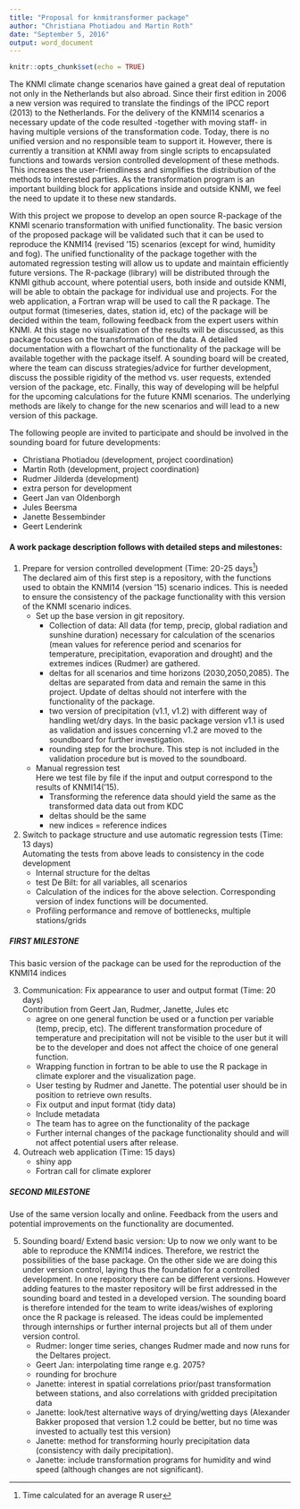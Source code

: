 ```yaml
---
title: "Proposal for knmitransformer package"
author: "Christiana Photiadou and Martin Roth"
date: "September 5, 2016"
output: word_document
---
```


```r
knitr::opts_chunk$set(echo = TRUE)
```


The KNMI climate change scenarios have gained a great deal of reputation not only in the Netherlands but also abroad. 
Since their first edition in 2006 a new version was required to translate the findings of the IPCC report (2013) to the Netherlands. 
For the delivery of the KNMI14 scenarios a necessary update of the code resulted -together with moving staff- in having multiple versions of the transformation code. 
Today, there is no unified version and no responsible team to support it. 
However, there is currently a transition at KNMI away from single scripts to encapsulated functions and towards version controlled development of these methods.
This increases the user-friendliness and simplifies the distribution of the methods to interested parties. 
As the transformation program is an important building block for applications inside and outside KNMI, we feel the need to update it to these new standards.

With this project we propose to develop an open source R-package of the KNMI scenario transformation with unified functionality.
The basic version of the proposed package will be validated such that it can be used to reproduce the KNMI14 (revised ‘15) scenarios (except for wind, humidity and fog).
The unified functionality of the package together with the automated regression testing will allow us to update and maintain efficiently future versions.
The R-package (library) will be distributed through the KNMI github account, where potential users, both inside and outside KNMI, will be able to obtain the package for individual use and projects.
For the web application, a Fortran wrap will be used to call the R package.
The output format (timeseries, dates, station id, etc) of the package will be decided within the team, following feedback from the expert users within KNMI.
At this stage no visualization of the results will be discussed, as this package focuses on the transformation of the data.
A detailed documentation with a flowchart of the functionality of the package will be available together with the package itself. 
A sounding board will be created, where the team can discuss strategies/advice for further development, discuss the possible rigidity of the method vs. user requests, extended version of the package, etc.
Finally, this way of developing will be helpful for the upcoming calculations for the future KNMI scenarios. The underlying methods are likely to change for the new scenarios and will lead to a new version of this package. 

The following people are invited to participate and should be involved in the sounding board for future developments:

- Christiana Photiadou (development, project coordination)
- Martin Roth (development, project coordination)
- Rudmer Jilderda (development)
- extra person for development
- Geert Jan van Oldenborgh 
- Jules Beersma 
- Janette Bessembinder
- Geert Lenderink 


#### A work package description follows with detailed steps and milestones:

1.  Prepare for version controlled development (Time: 20-25 days[^1])  
    The declared aim of this first step is a repository, with the functions used to obtain the KNMI14 (version '15) scenario indices.
    This is needed to ensure the consistency of the package functionality with this version of the KNMI scenario indices.
    - Set up the base version in git repository.  
        * Collection of data: All data (for temp, precip, global radiation and sunshine duration) necessary for calculation of the scenarios (mean values for reference period and scenarios for temperature, precipitation, evaporation and drought) and the extremes indices (Rudmer) are gathered. 
        * deltas for all scenarios and time horizons (2030,2050,2085). The deltas are separated from data and remain the same in this project. Update of deltas should not interfere with the functionality of the package.
        * two version of precipitation (v1.1, v1.2) with different way of handling wet/dry days. In the basic package version v1.1 is used as validation and issues concerning v1.2 are moved to the soundboard for further investigation.
        * rounding step for the brochure. This step is not included in the validation procedure but is moved to the soundboard.
    - Manual regression test  
    Here we test file by file if the input and output correspond to the results of KNMI14(‘15). 
        * Transforming the reference data should yield the same as the transformed data data out from KDC
        * deltas should be the same
        * new indices = reference indices

2. Switch to package structure and use automatic regression tests (Time: 13 days)  
   Automating the tests from above leads to consistency in the code development
    - Internal structure for the deltas 
    - test De Bilt: for all variables, all scenarios
    - Calculation of the indices for the above selection. Corresponding version of index functions will be documented.
    - Profiling performance and remove of bottlenecks, multiple stations/grids 

##### FIRST MILESTONE
This basic version of the package can be used for the reproduction of the KNMI14 indices

3. Communication: Fix appearance to user and output format (Time: 20 days)  
Contribution from Geert Jan, Rudmer, Janette, Jules etc
    - agree on one general function be used or a function per variable (temp, precip, etc).  The different transformation procedure of temperature and precipitation will not be visible to the user but it will be to the developer and does not affect the choice of one general function.
    - Wrapping function in fortran to be able to use the R package in climate explorer and the visualization page. 
    - User testing by Rudmer and Janette. The potential user should be in position to retrieve own results.
    - Fix output and input format (tidy data) 
    - Include metadata
    - The team has to agree on the functionality of the package
    - Further internal changes of the package functionality should and will not affect potential users after release. 

4. Outreach web application (Time: 15 days)
    - shiny app 
    - Fortran call for climate explorer


##### SECOND MILESTONE
Use of the same version locally and online. Feedback from the users and potential improvements on the functionality are documented. 


5. Sounding board/ Extend basic version: Up to now we only want to be able to reproduce the KNMI14 indices. Therefore, we restrict the possibilities of the base package. On the other side we are doing this under version control, laying thus the foundation for a controlled development. In one repository there can be different versions. However adding features to the master repository will be first addressed in the sounding board and tested in a developed version. The sounding board is therefore intended for the team to write ideas/wishes of exploring once the R package is released. The ideas could be implemented through internships or further internal projects but all of them under version control. 
    - Rudmer: longer time series, changes Rudmer made and now runs for the Deltares project.
    - Geert Jan: interpolating time range e.g. 2075?
    - rounding for brochure
    - Janette: interest in spatial correlations prior/past transformation between stations, and also correlations with gridded precipitation data
    - Janette: look/test alternative ways of drying/wetting days (Alexander Bakker proposed that version 1.2 could be better, but no time was invested to actually test this version)
    - Janette: method for transforming hourly precipitation data (consistency with daily precipitation).
    - Janette: include transformation programs for humidity and wind speed (although changes are not significant).


[^1]:
Time calculated for an average R user